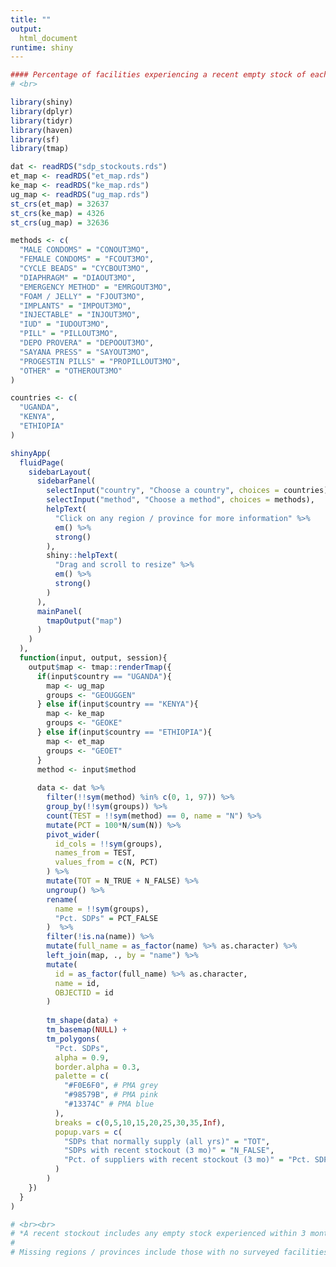 ```yaml
---
title: ""
output: 
  html_document
runtime: shiny
---
```


```r
#### Percentage of facilities experiencing a recent empty stock of each method, relative to the number of facilities in each region / province that normally provide the method (all survey years combined)* 
# <br>
```

```r
library(shiny)
library(dplyr)
library(tidyr)
library(haven)
library(sf)
library(tmap)

dat <- readRDS("sdp_stockouts.rds")
et_map <- readRDS("et_map.rds")
ke_map <- readRDS("ke_map.rds")
ug_map <- readRDS("ug_map.rds")
st_crs(et_map) = 32637
st_crs(ke_map) = 4326
st_crs(ug_map) = 32636
```


```r
methods <- c(
  "MALE CONDOMS" = "CONOUT3MO",
  "FEMALE CONDOMS" = "FCOUT3MO",
  "CYCLE BEADS" = "CYCBOUT3MO",
  "DIAPHRAGM" = "DIAOUT3MO",
  "EMERGENCY METHOD" = "EMRGOUT3MO",
  "FOAM / JELLY" = "FJOUT3MO",      
  "IMPLANTS" = "IMPOUT3MO",     
  "INJECTABLE" = "INJOUT3MO",    
  "IUD" = "IUDOUT3MO",     
  "PILL" = "PILLOUT3MO",    
  "DEPO PROVERA" = "DEPOOUT3MO",    
  "SAYANA PRESS" = "SAYOUT3MO",  
  "PROGESTIN PILLS" = "PROPILLOUT3MO",
  "OTHER" = "OTHEROUT3MO"
)

countries <- c(
  "UGANDA",
  "KENYA",
  "ETHIOPIA"
)

shinyApp(
  fluidPage(
    sidebarLayout(
      sidebarPanel(
        selectInput("country", "Choose a country", choices = countries),
        selectInput("method", "Choose a method", choices = methods),
        helpText(
          "Click on any region / province for more information" %>% 
          em() %>% 
          strong()
        ),
        shiny::helpText(
          "Drag and scroll to resize" %>% 
          em() %>% 
          strong()
        )
      ), 
      mainPanel(
        tmapOutput("map")
      )
    )
  ),
  function(input, output, session){
    output$map <- tmap::renderTmap({
      if(input$country == "UGANDA"){
        map <- ug_map
        groups <- "GEOUGGEN"
      } else if(input$country == "KENYA"){
        map <- ke_map
        groups <- "GEOKE"
      } else if(input$country == "ETHIOPIA"){
        map <- et_map
        groups <- "GEOET"
      }
      method <- input$method
      
      data <- dat %>%
        filter(!!sym(method) %in% c(0, 1, 97)) %>%
        group_by(!!sym(groups)) %>%
        count(TEST = !!sym(method) == 0, name = "N") %>%
        mutate(PCT = 100*N/sum(N)) %>%
        pivot_wider(
          id_cols = !!sym(groups),
          names_from = TEST,
          values_from = c(N, PCT)
        ) %>%
        mutate(TOT = N_TRUE + N_FALSE) %>%
        ungroup() %>%
        rename(
          name = !!sym(groups),
          "Pct. SDPs" = PCT_FALSE
        )  %>% 
        filter(!is.na(name)) %>%
        mutate(full_name = as_factor(name) %>% as.character) %>% 
        left_join(map, ., by = "name") %>%
        mutate(    
          id = as_factor(full_name) %>% as.character,
          name = id,
          OBJECTID = id
        ) 
      
        tm_shape(data) +
        tm_basemap(NULL) +
        tm_polygons(
          "Pct. SDPs", 
          alpha = 0.9,
          border.alpha = 0.3, 
          palette = c(
            "#F0E6F0", # PMA grey
            "#98579B", # PMA pink
            "#13374C" # PMA blue
          ),
          breaks = c(0,5,10,15,20,25,30,35,Inf),
          popup.vars = c(
            "SDPs that normally supply (all yrs)" = "TOT",
            "SDPs with recent stockout (3 mo)" = "N_FALSE",
            "Pct. of suppliers with recent stockout (3 mo)" = "Pct. SDPs"
          )
        )
    })
  }
)

```

```r
# <br><br>
# *A recent stockout includes any empty stock experienced within 3 months prior to the survey.
# 
# Missing regions / provinces include those with no surveyed facilities and those where no surveyed facilities normally provide the method.
```
